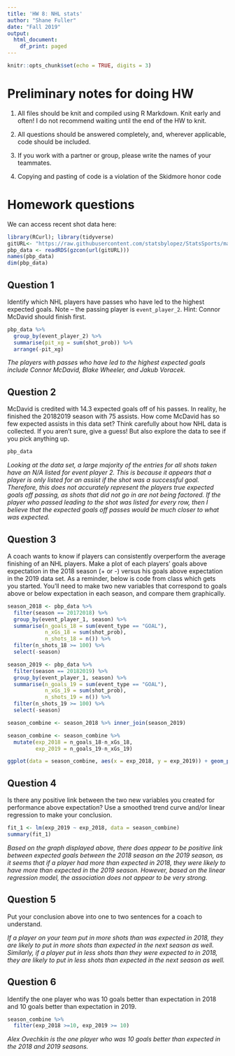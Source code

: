 ```yaml
---
title: 'HW 8: NHL stats'
author: "Shane Fuller"
date: "Fall 2019"
output:
  html_document:
    df_print: paged
---
```



```r
knitr::opts_chunk$set(echo = TRUE, digits = 3)
```

# Preliminary notes for doing HW

1. All files should be knit and compiled using R Markdown. Knit early and often! I do not recommend waiting until the end of the HW to knit.

2. All questions should be answered completely, and, wherever applicable, code should be included. 

3. If you work with a partner or group, please write the names of your teammates. 
4. Copying and pasting of code is a violation of the Skidmore honor code

# Homework questions

We can access recent shot data here:

```r
library(RCurl); library(tidyverse)
gitURL<- "https://raw.githubusercontent.com/statsbylopez/StatsSports/master/Data/pbp_data_hockey.rds"
pbp_data <- readRDS(gzcon(url(gitURL)))
names(pbp_data)
dim(pbp_data)
```


## Question 1

Identify which NHL players have passes who have led to the highest expected goals. Note -- the passing player is `event_player_2`. Hint: Connor McDavid should finish first.

```r
pbp_data %>%
  group_by(event_player_2) %>%
  summarise(pit_xg = sum(shot_prob)) %>%
  arrange(-pit_xg)
```

*The players with passes who have led to the highest expected goals include Connor McDavid, Blake Wheeler, and Jakub Voracek.*

## Question 2

McDavid is credited with 14.3 expected goals off of his passes. In reality, he finished the 20182019 season with 75 assists. How come McDavid has so few expected assists in this data set? Think carefully about how NHL data is collected. If you aren't sure, give a guess! But also explore the data to see if you pick anything up. 

```r
pbp_data
```

*Looking at the data set, a large majority of the entries for all shots taken have an N/A listed for event player 2. This is because it appears that a player is only listed for an assist if the shot was a successful goal. Therefore, this does not accurately represent the players true expected goals off passing, as shots that did not go in are not being factored. If the player who passed leading to the shot was listed for every row, then I believe that the expected goals off passes would be much closer to what was expected.*

## Question 3

A coach wants to know if players can consistently overperform the average finishing of an NHL players. Make a plot of each players' goals above expectation in the 2018 season (+ or -) versus his goals above expectation in the 2019 data set. As a reminder, below is code from class which gets you started. You'll need to make two new variables that correspond to goals above or below expectation in each season, and compare them graphically.

```r
season_2018 <- pbp_data %>% 
  filter(season == 20172018) %>% 
  group_by(event_player_1, season) %>% 
  summarise(n_goals_18 = sum(event_type == "GOAL"), 
            n_xGs_18 = sum(shot_prob), 
            n_shots_18 = n()) %>% 
  filter(n_shots_18 >= 100) %>% 
  select(-season)

season_2019 <- pbp_data %>% 
  filter(season == 20182019) %>% 
  group_by(event_player_1, season) %>% 
  summarise(n_goals_19 = sum(event_type == "GOAL"), 
            n_xGs_19 = sum(shot_prob), 
            n_shots_19 = n()) %>% 
  filter(n_shots_19 >= 100) %>% 
  select(-season)

season_combine <- season_2018 %>% inner_join(season_2019)

season_combine <- season_combine %>%
  mutate(exp_2018 = n_goals_18-n_xGs_18,
         exp_2019 = n_goals_19-n_xGs_19)

ggplot(data = season_combine, aes(x = exp_2018, y = exp_2019)) + geom_point() + geom_smooth(method = "lm")
```


## Question 4

Is there any positive link between the two new variables you created for performance above expectation? Use a smoothed trend curve and/or linear regression to make your conclusion. 

```r
fit_1 <- lm(exp_2019 ~ exp_2018, data = season_combine)
summary(fit_1)
```

*Based on the graph displayed above, there does appear to be positive link between expected goals between the 2018 season an the 2019 season, as it seems that if a player had more than expected in 2018, they were likely to have more than expected in the 2019 season. However, based on the linear regression model, the association does not appear to be very strong.*

## Question 5

Put your conclusion above into one to two sentences for a coach to understand.

*If a player on your team put in more shots than was expected in 2018, they are likely to put in more shots than expected in the next season as well. Similarly, if a player put in less shots than they were expected to in 2018, they are likely to put in less shots than expected in the next season as well.*

## Question 6

Identify the one player who was 10 goals better than expectation in 2018 and 10 goals better than expectation in 2019.

```r
season_combine %>%
  filter(exp_2018 >=10, exp_2019 >= 10)
```

*Alex Ovechkin is the one player who was 10 goals better than expected in the 2018 and 2019 seasons.*